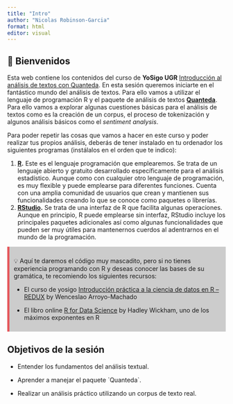 ```yaml
---
title: "Intro"
author: "Nicolas Robinson-Garcia"
format: html
editor: visual
---
```


## 🫶 Bienvenidos

Esta web contiene los contenidos del curso de **YoSigo UGR** [Introducción al análisis de textos con Quanteda](https://yosigo.ugr.es/courses/introduccion-al-analisis-de-textos-con-quanteda/). En esta sesión queremos iniciarte en el fantástico mundo del análisis de textos. Para ello vamos a utilizar el lenguaje de programación R y el paquete de análisis de textos [**Quanteda**](#0). Para ello vamos a explorar algunas cuestiones básicas para el análisis de textos como es la creación de un corpus, el proceso de tokenización y algunos análisis básicos como el *sentiment analysis*.

Para poder repetir las cosas que vamos a hacer en este curso y poder realizar tus propios análisis, deberás de tener instalado en tu ordenador los siguientes programas (instálalos en el orden que te indico):

1.  [**R**](https://cran.r-project.org/)**.** Este es el lenguaje programación que emplearemos. Se trata de un lenguaje abierto y gratuito desarrollado específicamente para el análisis estadístico. Aunque como con cualquier otro lenguaje de programación, es muy flexible y puede emplearse para diferentes funciones. Cuenta con una amplia comunidad de usuarios que crean y mantienen sus funcionalidades creando lo que se conoce como paquetes o librerías.
2.  [**RStudio**](https://posit.co/downloads/)**.** Se trata de una interfaz de R que facilita algunas operaciones. Aunque en principio, R puede emplearse sin interfaz, RStudio incluye los principales paquetes adicionales así como algunas funcionalidades que pueden ser muy útiles para mantenernos cuerdos al adentrarnos en el mundo de la programación.

::: {.tip style="background-color: #cccccc;   border-left: 5px solid #e5575b;   padding: 10px"}
💡 Aquí te daremos el código muy mascadito, pero si no tienes experiencia programando con R y deseas conocer las bases de su gramática, te recomiendo los siguientes recursos:

-   El curso de yosigo [Introducción práctica a la ciencia de datos en R -- REDUX](https://yosigo.ugr.es/courses/introduccion-practica-a-la-ciencia-de-datos-en-r-redux/) by Wenceslao Arroyo-Machado

-   El libro online [R for Data Science](https://r4ds.hadley.nz/) by Hadley Wickham, uno de los máximos exponentes en R
:::

## Objetivos de la sesión

-   Entender los fundamentos del análisis textual.

-   Aprender a manejar el paquete \`Quanteda\`.

-   Realizar un análisis práctico utilizando un corpus de texto real.
